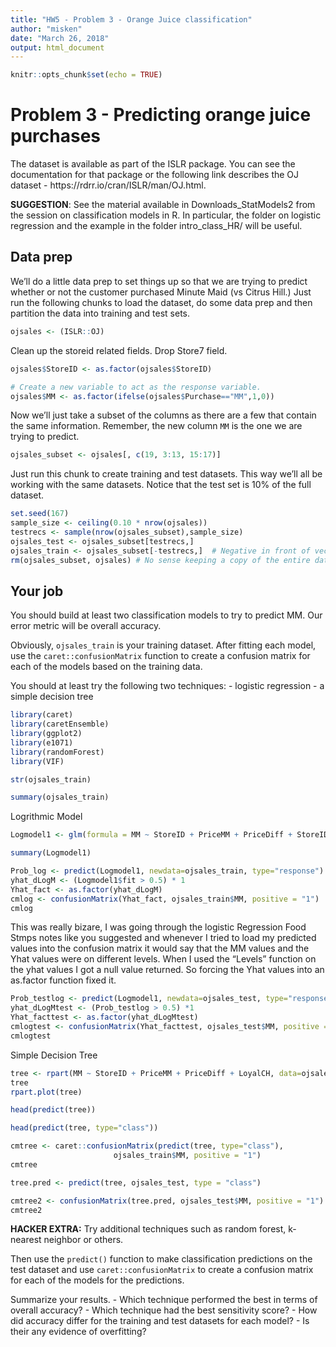 ```yaml
---
title: "HW5 - Problem 3 - Orange Juice classification"
author: "misken"
date: "March 26, 2018"
output: html_document
---
```


```r
knitr::opts_chunk$set(echo = TRUE)
```

# Problem 3 - Predicting orange juice purchases

The dataset is available as part of the ISLR package. You can see the
documentation for that package or the following link describes the OJ
dataset - https://rdrr.io/cran/ISLR/man/OJ.html.

**SUGGESTION**: See the material available in Downloads_StatModels2 from the
session on classification models in R. In particular, the folder on
logistic regression and the example in the folder intro_class_HR/ will
be useful.

## Data prep

We'll do a little data prep to set things up so that we are trying to
predict whether or not the customer purchased Minute Maid (vs Citrus Hill.)
Just run the following chunks to load the dataset, do some data prep and
then partition the data into training and test sets.

```r
ojsales <- (ISLR::OJ)
```

Clean up the storeid related fields. Drop Store7 field.

```r
ojsales$StoreID <- as.factor(ojsales$StoreID)

# Create a new variable to act as the response variable.
ojsales$MM <- as.factor(ifelse(ojsales$Purchase=="MM",1,0))
```

Now we'll just take a subset of the columns as there are a few that contain the
same information. Remember, the new column `MM` is the one we are trying to
predict.

```r
ojsales_subset <- ojsales[, c(19, 3:13, 15:17)]
```

Just run this chunk to create training and test datasets. This way we'll
all be working with the same datasets. Notice that the test set is 10% of
the full dataset.

```r
set.seed(167)
sample_size <- ceiling(0.10 * nrow(ojsales))
testrecs <- sample(nrow(ojsales_subset),sample_size)
ojsales_test <- ojsales_subset[testrecs,]
ojsales_train <- ojsales_subset[-testrecs,]  # Negative in front of vector means "not in"
rm(ojsales_subset, ojsales) # No sense keeping a copy of the entire dataset around
```

## Your job

You should build at least two classification models to try to predict MM.
Our error metric will be overall accuracy.

Obviously, `ojsales_train` is your training dataset. After fitting each
model, use the `caret::confusionMatrix` function to create a confusion matrix
for each of the models based on the training data.

You should at least try the following two techniques:
- logistic regression
- a simple decision tree


```r
library(caret)
library(caretEnsemble)
library(ggplot2)
library(e1071)
library(randomForest)
library(VIF)
```


```r
str(ojsales_train)
```

```r
summary(ojsales_train)
```
Logrithmic Model

```r
Logmodel1 <- glm(formula = MM ~ StoreID + PriceMM + PriceDiff + StoreID*PriceMM + LoyalCH, family = binomial, data = ojsales_train)
```


```r
summary(Logmodel1)
```


```r
Prob_log <- predict(Logmodel1, newdata=ojsales_train, type="response")
yhat_dLogM <- (Logmodel1$fit > 0.5) * 1
Yhat_fact <- as.factor(yhat_dLogM)
cmlog <- confusionMatrix(Yhat_fact, ojsales_train$MM, positive = "1")
cmlog
```


This was really bizare, I was going through the logistic Regression Food Stmps notes like you suggested and whenever I tried to load my predicted values into the confusion matrix it would say that the MM values and the Yhat values were on different levels. When I used the "Levels" function on the yhat values I got a null value returned. So forcing the Yhat values into an as.factor function fixed it. 




```r
Prob_testlog <- predict(Logmodel1, newdata=ojsales_test, type="response")
yhat_dLogMtest <- (Prob_testlog > 0.5) *1
Yhat_facttest <- as.factor(yhat_dLogMtest)
cmlogtest <- confusionMatrix(Yhat_facttest, ojsales_test$MM, positive = "1")
cmlogtest
```
Simple Decision Tree

```r
tree <- rpart(MM ~ StoreID + PriceMM + PriceDiff + LoyalCH, data=ojsales_train, method="class")
tree
rpart.plot(tree)
```

```r
head(predict(tree))

head(predict(tree, type="class"))
```

```r
cmtree <- caret::confusionMatrix(predict(tree, type="class"), 
                       ojsales_train$MM, positive = "1")
cmtree
```

```r
tree.pred <- predict(tree, ojsales_test, type = "class")
```

```r
cmtree2 <- confusionMatrix(tree.pred, ojsales_test$MM, positive = "1")
cmtree2
```



**HACKER EXTRA:** Try additional techniques such as random forest, k-nearest 
neighbor or others.

Then use the `predict()` function to make classification predictions on the
test dataset and use `caret::confusionMatrix` to create a confusion matrix
for each of the models for the predictions. 

Summarize your results. 
- Which technique performed the best in terms of overall accuracy? 
- Which technique had the best sensitivity score?
- How did accuracy differ for the training and test datasets for each model?
- Is their any evidence of overfitting?
